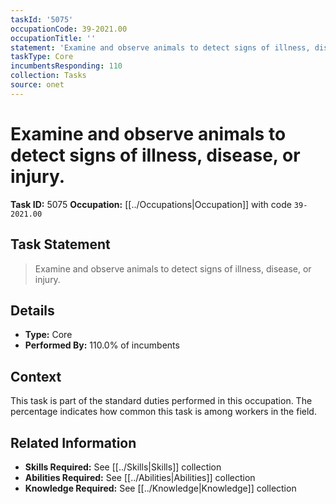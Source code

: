 ```yaml
---
taskId: '5075'
occupationCode: 39-2021.00
occupationTitle: ''
statement: 'Examine and observe animals to detect signs of illness, disease, or injury.'
taskType: Core
incumbentsResponding: 110
collection: Tasks
source: onet
---
```

# Examine and observe animals to detect signs of illness, disease, or injury.

**Task ID:** 5075
**Occupation:** [[../Occupations|Occupation]] with code `39-2021.00`

## Task Statement

> Examine and observe animals to detect signs of illness, disease, or injury.

## Details

- **Type:** Core
- **Performed By:** 110.0% of incumbents

## Context

This task is part of the standard duties performed in this occupation. The percentage indicates how common this task is among workers in the field.

## Related Information

- **Skills Required:** See [[../Skills|Skills]] collection
- **Abilities Required:** See [[../Abilities|Abilities]] collection
- **Knowledge Required:** See [[../Knowledge|Knowledge]] collection
